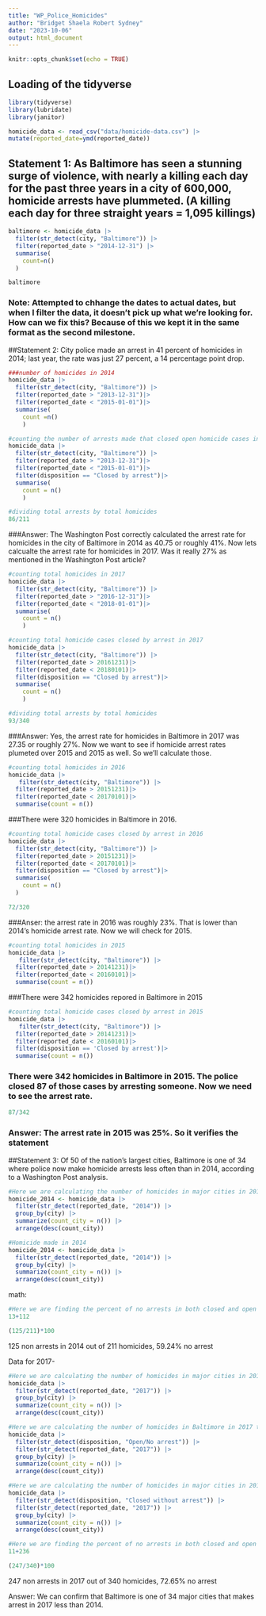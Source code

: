 ```yaml
---
title: "WP_Police_Homicides"
author: "Bridget Shaela Robert Sydney"
date: "2023-10-06"
output: html_document
---
```


```r
knitr::opts_chunk$set(echo = TRUE)
```

## Loading of the tidyverse

```r
library(tidyverse)
library(lubridate)
library(janitor)
```
```r
homicide_data <- read_csv("data/homicide-data.csv") |>
mutate(reported_date=ymd(reported_date)) 
```
## Statement 1: As Baltimore has seen a stunning surge of violence, with nearly a killing each day for the past three years in a city of 600,000, homicide arrests have plummeted. (A killing each day for three straight years = 1,095 killings)

```r
baltimore <- homicide_data |>
  filter(str_detect(city, "Baltimore")) |>
  filter(reported_date > "2014-12-31") |>
  summarise(
    count=n()
  )

baltimore
```
### Note: Attempted to chhange the dates to actual dates, but when I filter the data, it doesn't pick up what we're looking for. How can we fix this? Because of this we kept it in the same format as the second milestone. ###

##Statement 2: City police made an arrest in 41 percent of homicides in 2014; last year, the rate was just 27 percent, a 14 percentage point drop.

```r
###number of homicides in 2014
homicide_data |>
  filter(str_detect(city, "Baltimore")) |>
  filter(reported_date > "2013-12-31")|>
  filter(reported_date < "2015-01-01")|>
  summarise(
    count =n()
    )
```
```r
#counting the number of arrests made that closed open homicide cases in 2014. 
homicide_data |>
  filter(str_detect(city, "Baltimore")) |>
  filter(reported_date > "2013-12-31")|>
  filter(reported_date < "2015-01-01")|>
  filter(disposition == "Closed by arrest")|>
  summarise(
    count = n()
    )
```

```r
#dividing total arrests by total homicides
86/211

```
###Answer: The Washington Post correctly calculated the arrest rate for homicides in the city of Baltimore in 2014 as 40.75 or roughly 41%. Now lets calcualte the arrest rate for homicides in 2017. Was it really 27% as mentioned in the Washington Post article? 

```r
#counting total homicides in 2017
homicide_data |>
  filter(str_detect(city, "Baltimore")) |>
  filter(reported_date > "2016-12-31")|>
  filter(reported_date < "2018-01-01")|>
  summarise(
    count = n()
    )

```
```r
#counting total homicide cases closed by arrest in 2017
homicide_data |>
  filter(str_detect(city, "Baltimore")) |>
  filter(reported_date > 20161231)|>
  filter(reported_date < 20180101)|>
  filter(disposition == "Closed by arrest")|>
  summarise(
    count = n()
    )
```

```r
#dividing total arrests by total homicides
93/340
```
###Answer: Yes, the arrest rate for homicides in Baltimore in 2017 was 27.35 or roughly 27%. Now we want to see if homicide arrest rates plumeted over 2015 and 2015 as well. So we'll calculate those. 


```r
#counting total homicides in 2016
homicide_data |>
   filter(str_detect(city, "Baltimore")) |>
  filter(reported_date > 20151231)|>
  filter(reported_date < 20170101)|>
  summarise(count = n())
```
###There were 320 homicides in Baltimore in 2016. 

```r
#counting total homicide cases closed by arrest in 2016
homicide_data |>
  filter(str_detect(city, "Baltimore")) |>
  filter(reported_date > 20151231)|>
  filter(reported_date < 20170101)|>
  filter(disposition == "Closed by arrest")|>
  summarise(
    count = n()
  )

```

```r
72/320
```

###Anser: the arrest rate in 2016 was roughly 23%. That is lower than 2014's homicide arrest rate. Now we will check for 2015. 

```r
#counting total homicides in 2015
homicide_data |>
   filter(str_detect(city, "Baltimore")) |>
  filter(reported_date > 20141231)|>
  filter(reported_date < 20160101)|>
  summarise(count = n())
```
###There were 342 homicides repored in Baltimore in 2015

```r
#counting total homicide cases closed by arrest in 2015
homicide_data |>
   filter(str_detect(city, "Baltimore")) |>
  filter(reported_date > 20141231)|>
  filter(reported_date < 20160101)|>
  filter(disposition == 'Closed by arrest')|>
  summarise(count = n())
```

### There were 342 homicides in Baltimore in 2015. The police closed 87 of those cases by arresting someone. Now we need to see the arrest rate. 
```r
87/342

```
### Answer: The arrest rate in 2015 was 25%. So it verifies the statement 


##Statement 3: Of 50 of the nation’s largest cities, Baltimore is one of 34 where police now make homicide arrests less often than in 2014, according to a Washington Post analysis.


```r
#Here we are calculating the number of homicides in major cities in 2014
homicide_2014 <- homicide_data |> 
  filter(str_detect(reported_date, "2014")) |> 
  group_by(city) |> 
  summarize(count_city = n()) |> 
  arrange(desc(count_city))

```

```r
#Homicide made in 2014
homicide_2014 <- homicide_data |> 
  filter(str_detect(reported_date, "2014")) |> 
  group_by(city) |> 
  summarize(count_city = n()) |> 
  arrange(desc(count_city))

```






math:
```r
#Here we are finding the percent of no arrests in both closed and open cases in 2014
13+112

(125/211)*100
```
125 non arrests in 2014 out of 211 homicides, 59.24% no arrest

Data for 2017-

```r
#Here we are calculating the number of homicides in major cities in 2017
homicide_data |> 
  filter(str_detect(reported_date, "2017")) |> 
  group_by(city) |> 
  summarize(count_city = n()) |> 
  arrange(desc(count_city))

```


```r
#Here we are calculating the number of homicides in Baltimore in 2017 that were open and had no arrest
homicide_data |> 
  filter(str_detect(disposition, "Open/No arrest")) |> 
  filter(str_detect(reported_date, "2017")) |> 
  group_by(city) |> 
  summarize(count_city = n()) |> 
  arrange(desc(count_city))

```

```r
#Here we are calculating the number of homicides in major cities in 2017 that were closed and had no arrest
homicide_data |> 
  filter(str_detect(disposition, "Closed without arrest")) |> 
  filter(str_detect(reported_date, "2017")) |> 
  group_by(city) |> 
  summarize(count_city = n()) |> 
  arrange(desc(count_city))

```

```r
#Here we are finding the percent of no arrests in both closed and open cases in 2017
11+236

(247/340)*100
```

247 non arrests in 2017 out of 340 homicides, 72.65% no arrest

Answer: We can confirm that Baltimore is one of 34 major cities that makes arrest in 2017 less than 2014.